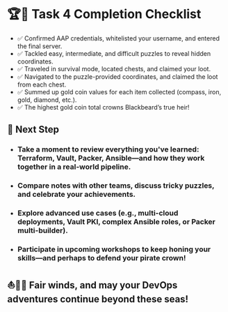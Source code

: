 # 🏆🎉 Task 4 Completion Checklist
* ✅ Confirmed AAP credentials, whitelisted your username, and entered the final server.
* ✅ Tackled easy, intermediate, and difficult puzzles to reveal hidden coordinates.
* ✅ Traveled in survival mode, located chests, and claimed your loot.
* ✅ Navigated to the puzzle-provided coordinates, and claimed the loot from each chest.
* ✅ Summed up gold coin values for each item collected (compass, iron, gold, diamond, etc.).
* ✅ The highest gold coin total crowns Blackbeard’s true heir!


## 📌 Next Step
* ### Take a moment to review everything you've learned: Terraform, Vault, Packer, Ansible—and how they work together in a real-world pipeline.

* ### Compare notes with other teams, discuss tricky puzzles, and celebrate your achievements.

* ### Explore advanced use cases (e.g., multi-cloud deployments, Vault PKI, complex Ansible roles, or Packer multi-builder).

* ### Participate in upcoming workshops to keep honing your skills—and perhaps to defend your pirate crown!

## ⛵🏴‍☠️ Fair winds, and may your DevOps adventures continue beyond these seas!